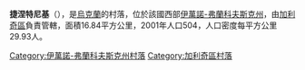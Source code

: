 {{coord|49|13|49|N|24|32|10|E|scale:30000|display=title}}

'''捷涅特尼基'''（{{lang-uk|Тенетники}}），是[[烏克蘭|烏克蘭]]的村落，位於該國西部[[伊萬諾-弗蘭科夫斯克州|伊萬諾-弗蘭科夫斯克州]]，由[[加利奇區_(烏克蘭)|加利奇區]]負責管轄，面積16.84平方公里，2001年人口504，人口密度每平方公里29.93人。

{{DEFAULTSORT:Тенетники}}
[[Category:伊萬諾-弗蘭科夫斯克州村落|Category:伊萬諾-弗蘭科夫斯克州村落]]
[[Category:加利奇區村落|Category:加利奇區村落]]


{{IvanoFrankivsk-geo-stub}}